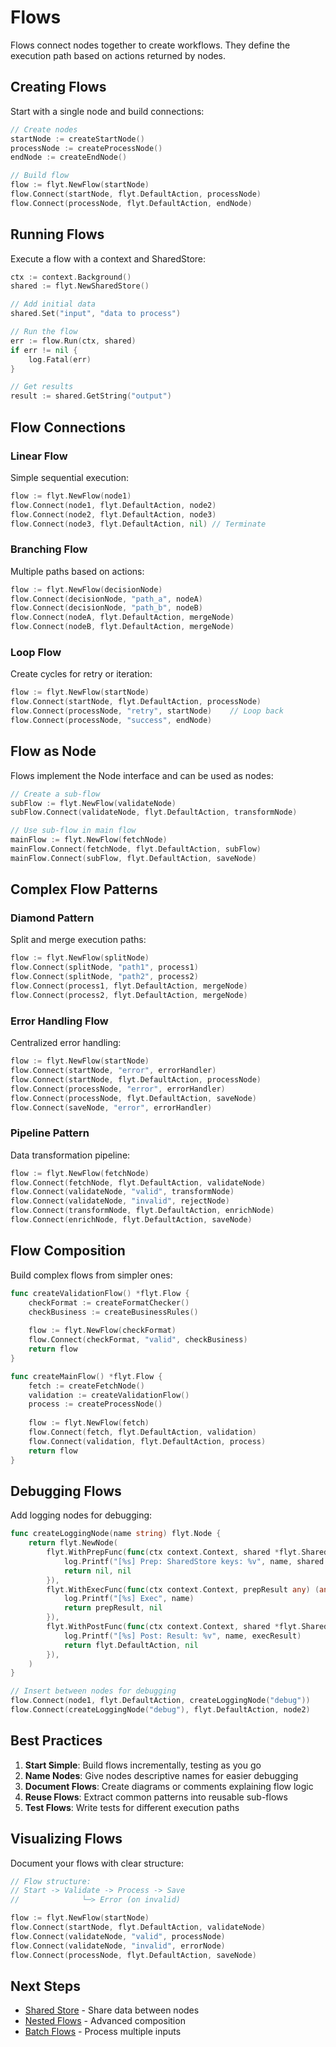 # Flows

Flows connect nodes together to create workflows. They define the execution path based on actions returned by nodes.

## Creating Flows

Start with a single node and build connections:

```go
// Create nodes
startNode := createStartNode()
processNode := createProcessNode()
endNode := createEndNode()

// Build flow
flow := flyt.NewFlow(startNode)
flow.Connect(startNode, flyt.DefaultAction, processNode)
flow.Connect(processNode, flyt.DefaultAction, endNode)
```

## Running Flows

Execute a flow with a context and SharedStore:

```go
ctx := context.Background()
shared := flyt.NewSharedStore()

// Add initial data
shared.Set("input", "data to process")

// Run the flow
err := flow.Run(ctx, shared)
if err != nil {
    log.Fatal(err)
}

// Get results
result := shared.GetString("output")
```

## Flow Connections

### Linear Flow

Simple sequential execution:

```go
flow := flyt.NewFlow(node1)
flow.Connect(node1, flyt.DefaultAction, node2)
flow.Connect(node2, flyt.DefaultAction, node3)
flow.Connect(node3, flyt.DefaultAction, nil) // Terminate
```

### Branching Flow

Multiple paths based on actions:

```go
flow := flyt.NewFlow(decisionNode)
flow.Connect(decisionNode, "path_a", nodeA)
flow.Connect(decisionNode, "path_b", nodeB)
flow.Connect(nodeA, flyt.DefaultAction, mergeNode)
flow.Connect(nodeB, flyt.DefaultAction, mergeNode)
```

### Loop Flow

Create cycles for retry or iteration:

```go
flow := flyt.NewFlow(startNode)
flow.Connect(startNode, flyt.DefaultAction, processNode)
flow.Connect(processNode, "retry", startNode)    // Loop back
flow.Connect(processNode, "success", endNode)
```

## Flow as Node

Flows implement the Node interface and can be used as nodes:

```go
// Create a sub-flow
subFlow := flyt.NewFlow(validateNode)
subFlow.Connect(validateNode, flyt.DefaultAction, transformNode)

// Use sub-flow in main flow
mainFlow := flyt.NewFlow(fetchNode)
mainFlow.Connect(fetchNode, flyt.DefaultAction, subFlow)
mainFlow.Connect(subFlow, flyt.DefaultAction, saveNode)
```

## Complex Flow Patterns

### Diamond Pattern

Split and merge execution paths:

```go
flow := flyt.NewFlow(splitNode)
flow.Connect(splitNode, "path1", process1)
flow.Connect(splitNode, "path2", process2)
flow.Connect(process1, flyt.DefaultAction, mergeNode)
flow.Connect(process2, flyt.DefaultAction, mergeNode)
```

### Error Handling Flow

Centralized error handling:

```go
flow := flyt.NewFlow(startNode)
flow.Connect(startNode, "error", errorHandler)
flow.Connect(startNode, flyt.DefaultAction, processNode)
flow.Connect(processNode, "error", errorHandler)
flow.Connect(processNode, flyt.DefaultAction, saveNode)
flow.Connect(saveNode, "error", errorHandler)
```

### Pipeline Pattern

Data transformation pipeline:

```go
flow := flyt.NewFlow(fetchNode)
flow.Connect(fetchNode, flyt.DefaultAction, validateNode)
flow.Connect(validateNode, "valid", transformNode)
flow.Connect(validateNode, "invalid", rejectNode)
flow.Connect(transformNode, flyt.DefaultAction, enrichNode)
flow.Connect(enrichNode, flyt.DefaultAction, saveNode)
```

## Flow Composition

Build complex flows from simpler ones:

```go
func createValidationFlow() *flyt.Flow {
    checkFormat := createFormatChecker()
    checkBusiness := createBusinessRules()
    
    flow := flyt.NewFlow(checkFormat)
    flow.Connect(checkFormat, "valid", checkBusiness)
    return flow
}

func createMainFlow() *flyt.Flow {
    fetch := createFetchNode()
    validation := createValidationFlow()
    process := createProcessNode()
    
    flow := flyt.NewFlow(fetch)
    flow.Connect(fetch, flyt.DefaultAction, validation)
    flow.Connect(validation, flyt.DefaultAction, process)
    return flow
}
```

## Debugging Flows

Add logging nodes for debugging:

```go
func createLoggingNode(name string) flyt.Node {
    return flyt.NewNode(
        flyt.WithPrepFunc(func(ctx context.Context, shared *flyt.SharedStore) (any, error) {
            log.Printf("[%s] Prep: SharedStore keys: %v", name, shared.GetAll())
            return nil, nil
        }),
        flyt.WithExecFunc(func(ctx context.Context, prepResult any) (any, error) {
            log.Printf("[%s] Exec", name)
            return prepResult, nil
        }),
        flyt.WithPostFunc(func(ctx context.Context, shared *flyt.SharedStore, prepResult, execResult any) (flyt.Action, error) {
            log.Printf("[%s] Post: Result: %v", name, execResult)
            return flyt.DefaultAction, nil
        }),
    )
}

// Insert between nodes for debugging
flow.Connect(node1, flyt.DefaultAction, createLoggingNode("debug"))
flow.Connect(createLoggingNode("debug"), flyt.DefaultAction, node2)
```

## Best Practices

1. **Start Simple**: Build flows incrementally, testing as you go
2. **Name Nodes**: Give nodes descriptive names for easier debugging
3. **Document Flows**: Create diagrams or comments explaining flow logic
4. **Reuse Flows**: Extract common patterns into reusable sub-flows
5. **Test Flows**: Write tests for different execution paths

## Visualizing Flows

Document your flows with clear structure:

```go
// Flow structure:
// Start -> Validate -> Process -> Save
//              └─> Error (on invalid)

flow := flyt.NewFlow(startNode)
flow.Connect(startNode, flyt.DefaultAction, validateNode)
flow.Connect(validateNode, "valid", processNode)
flow.Connect(validateNode, "invalid", errorNode)
flow.Connect(processNode, flyt.DefaultAction, saveNode)
```

## Next Steps

- [Shared Store](/concepts/shared-store) - Share data between nodes
- [Nested Flows](/advanced/nested-flows) - Advanced composition
- [Batch Flows](/advanced/batch-flows) - Process multiple inputs